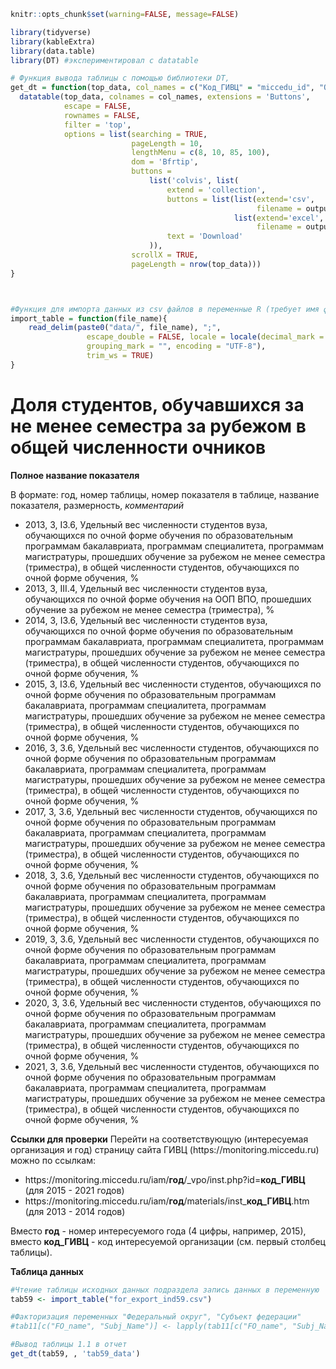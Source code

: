 
```r
knitr::opts_chunk$set(warning=FALSE, message=FALSE)
```


```r
library(tidyverse)
library(kableExtra)
library(data.table)
library(DT) #экспериментировал с datatable
```

```r
# Функция вывода таблицы с помощью библиотеки DT, 
get_dt = function(top_data, col_names = c("Код_ГИВЦ" = "miccedu_id", "Организация" = "clear_name", "2013" = "ind_2013_value", "2014" = "ind_2014_value", "2015" = "ind_2015_value", "2016" = "ind_2016_value", "2017" = "ind_2017_value", "2018" = "ind_2018_value", "2019" = "ind_2019_value", "2020" = "ind_2020_value", "2021" =  "ind_2021_value"), output_file_name) {
  datatable(top_data, colnames = col_names, extensions = 'Buttons',
            escape = FALSE,
            rownames = FALSE,
            filter = 'top',
            options = list(searching = TRUE,
                           pageLength = 10,
                           lengthMenu = c(8, 10, 85, 100),
                           dom = 'Bfrtip',
                           buttons = 
                               list('colvis', list(
                                   extend = 'collection',
                                   buttons = list(list(extend='csv',
                                                       filename = output_file_name),
                                                  list(extend='excel',
                                                       filename = output_file_name)),
                                   text = 'Download'
                               )),
                           scrollX = TRUE,
                           pageLength = nrow(top_data))) 
}



#Функция для импорта данных из csv файлов в переменные R (требует имя файла в кавычках и берет из каталока data рабочей директории проекта)
import_table = function(file_name){
    read_delim(paste0("data/", file_name), ";", 
                 escape_double = FALSE, locale = locale(decimal_mark = ",", 
                 grouping_mark = "", encoding = "UTF-8"), 
                 trim_ws = TRUE)
}
```



# Доля студентов, обучавшихся за не менее семестра за рубежом в общей численности очников {#ind59_info}

**Полное название показателя**

В формате: год, номер таблицы, номер показателя в таблице, название показателя, размерность, *комментарий*


* 2013,	3,	I3.6,	Удельный вес численности студентов вуза, обучающихся по очной форме обучения по образовательным программам бакалавриата, программам специалитета, программам магистратуры, прошедших обучение за рубежом не менее семестра (триместра), в общей численности студентов, обучающихся по очной форме обучения, %
* 2013,	3,	III.4,	Удельный вес численности студентов вуза, обучающихся по очной форме обучения на ООП ВПО, прошедших обучение за рубежом не менее семестра (триместра), %
* 2014,	3,	I3.6,	Удельный вес численности студентов вуза, обучающихся по очной форме обучения по образовательным программам бакалавриата, программам специалитета, программам магистратуры, прошедших обучение за рубежом не менее семестра (триместра), в общей численности студентов, обучающихся по очной форме обучения, %
* 2015,	3,	I3.6,	Удельный вес численности студентов, обучающихся по очной форме обучения по образовательным программам бакалавриата, программам специалитета, программам магистратуры, прошедших обучение за рубежом не менее семестра (триместра), в общей численности студентов, обучающихся по очной форме обучения, %
* 2016, 3, 3.6, Удельный вес численности студентов, обучающихся по очной форме обучения по образовательным программам бакалавриата, программам специалитета, программам магистратуры, прошедших обучение за рубежом не менее семестра (триместра), в общей численности студентов, обучающихся по очной форме обучения, %
* 2017, 3, 3.6, Удельный вес численности студентов, обучающихся по очной форме обучения по образовательным программам бакалавриата, программам специалитета, программам магистратуры, прошедших обучение за рубежом не менее семестра (триместра), в общей численности студентов, обучающихся по очной форме обучения, %
* 2018, 3, 3.6, Удельный вес численности студентов, обучающихся по очной форме обучения по образовательным программам бакалавриата, программам специалитета, программам магистратуры, прошедших обучение за рубежом не менее семестра (триместра), в общей численности студентов, обучающихся по очной форме обучения, %
* 2019, 3, 3.6, Удельный вес численности студентов, обучающихся по очной форме обучения по образовательным программам бакалавриата, программам специалитета, программам магистратуры, прошедших обучение за рубежом не менее семестра (триместра), в общей численности студентов, обучающихся по очной форме обучения, %
* 2020, 3, 3.6, Удельный вес численности студентов, обучающихся по очной форме обучения по образовательным программам бакалавриата, программам специалитета, программам магистратуры, прошедших обучение за рубежом не менее семестра (триместра), в общей численности студентов, обучающихся по очной форме обучения, %
* 2021, 3, 3.6, Удельный вес численности студентов, обучающихся по очной форме обучения по образовательным программам бакалавриата, программам специалитета, программам магистратуры, прошедших обучение за рубежом не менее семестра (триместра), в общей численности студентов, обучающихся по очной форме обучения, %


**Ссылки для проверки**
Перейти на соответствующую (интересуемая организация и год) страницу сайта ГИВЦ (https://monitoring.miccedu.ru) можно по ссылкам:

* https://monitoring.miccedu.ru/iam/**год**/_vpo/inst.php?id=**код_ГИВЦ** (для 2015 - 2021 годов)
* https://monitoring.miccedu.ru/iam/**год**/materials/inst_**код_ГИВЦ**.htm (для 2013 - 2014 годов)

Вместо **год** - номер интересуемого года (4 цифры, например, 2015), вместо **код_ГИВЦ** - код интересуемой организации (см. первый столбец таблицы).



**Таблица данных**

```r
#Чтение таблицы исходных данных подраздела запись данных в переменную
tab59 <- import_table("for_export_ind59.csv")

#Факторизация переменных "Федеральный округ", "Субъект федерации"
#tab11[c("FO_name", "Subj_Name")] <- lapply(tab11[c("FO_name", "Subj_Name")] , factor)

```




```r
#Вывод таблицы 1.1 в отчет
get_dt(tab59, , 'tab59_data')
```



